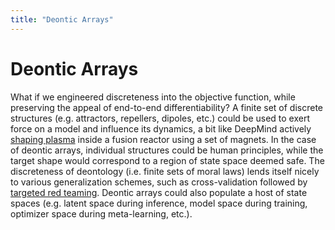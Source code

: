 ```yaml
---
title: "Deontic Arrays"
---
```


# Deontic Arrays

What if we engineered discreteness into the objective function, while preserving the appeal of end-to-end differentiability? A finite set of discrete structures (e.g. attractors, repellers, dipoles, etc.) could be used to exert force on a model and influence its dynamics, a bit like DeepMind actively [shaping plasma](https://www.deepmind.com/blog/accelerating-fusion-science-through-learned-plasma-control) inside a fusion reactor using a set of magnets. In the case of deontic arrays, individual structures could be human principles, while the target shape would correspond to a region of state space deemed safe. The discreteness of deontology (i.e. finite sets of moral laws) lends itself nicely to various generalization schemes, such as cross-validation followed by [targeted red teaming](https://www.deepmind.com/publications/red-teaming-language-models-with-language-models). Deontic arrays could also populate a host of state spaces (e.g. latent space during inference, model space during training, optimizer space during meta-learning, etc.).
